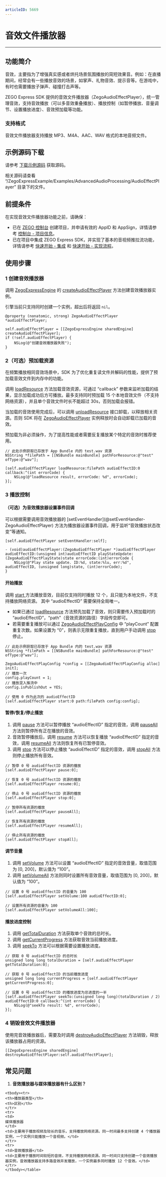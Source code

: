 ```yaml
---
articleID: 5669
---
```

# 音效文件播放器

- - -

## 功能简介

音效，主要指为了增强真实感或者烘托场景氛围播放的简短效果音。例如：在直播期间，经常会有一些播放音效的场景，如掌声、礼物音效、提示音等。在游戏中，有时也需要播放子弹声、碰撞打击声等。

ZEGO Express SDK 提供的音效文件播放器（ZegoAudioEffectPlayer），统一管理音效，支持音效播放（可以多音效重叠播放）、播放控制（如暂停播放、音量调节、设置播放进度）、音效预加载等功能。

### 支持格式

音效文件播放器支持播放 MP3、M4A、AAC、WAV 格式的本地音频文件。

## 示例源码下载

请参考 [下载示例源码](!DownloadDemo/DownloadDemo) 获取源码。

相关源码请查看 “/ZegoExpressExample/Examples/AdvancedAudioProcessing/AudioEffectPlayer” 目录下的文件。

## 前提条件

在实现音效文件播放器功能之前，请确保：

- 已在 [ZEGO 控制台](https://console.zego.im) 创建项目，并申请有效的 AppID 和 AppSign，详情请参考 [控制台 - 项目信息](/console/project-info)。
- 已在项目中集成 ZEGO Express SDK，并实现了基本的音视频推拉流功能，详情请参考 [快速开始 - 集成](!Integration/SDK_Integration) 和 [快速开始 - 实现流程](!Integration/Solution_Implementation)。


## 使用步骤

### 1 创建音效播放器

调用 [ZegoExpressEngine](@-ZegoExpressEngine) 的 [createAudioEffectPlayer](@createAudioEffectPlayer) 方法创建音效播放器实例。

<Warning title="注意">


引擎当前只支持同时创建一个实例，超出后将返回 `nil`。
</Warning>

```objc
@property (nonatomic, strong) ZegoAudioEffectPlayer *audioEffectPlayer;
```

```objc
self.audioEffectPlayer = [[ZegoExpressEngine sharedEngine] createAudioEffectPlayer];
if (!self.audioEffectPlayer) {
    NSLog(@"创建音效播放器失败");
}
```

### 2（可选）预加载资源

<Accordion title="预加载资源" defaultOpen="false">
在频繁播放相同音效场景中，SDK 为了优化重复读文件并解码的性能，提供了预加载音效文件到内存中的功能。

调用 [loadResource](@loadResource-ZegoAudioEffectPlayer) 方法加载音效资源，可通过 “callback” 参数来监听加载的结果，显示加载成功后方可播放。最多支持同时预加载 15 个本地音效文件（不支持网络资源），并且单个音效文件时长不能超过 30s，否则加载会报错。

当加载的音效使用完成后，可以调用 [unloadResource](@unloadResource) 接口卸载，以释放相关资源。否则 SDK 将在 [ZegoAudioEffectPlayer](@-ZegoAudioEffectPlayer) 实例释放时会自动卸载已加载的音效。

<Note title="说明">


预加载为非必须操作，为了提高性能或者需要反复播放某个特定的音效时推荐使用。
</Note>


```objc
// 此处示例获取已存放于 App Bundle 内的 test.wav 资源
NSString *filePath = [[NSBundle mainBundle] pathForResource:@"test" ofType:@"wav"];

[self.audioEffectPlayer loadResource:filePath audioEffectID:0 callback:^(int errorCode) {
    NSLog(@"loadResource result, errorCode: %d", errorCode);
}];
```
</Accordion>

### 3 播放控制

#### （可选）为音效播放器设置事件回调

<Accordion title="音效播放器事件回调设置" defaultOpen="false">
可以根据需要调用音效播放器的 [setEventHandler](@setEventHandler-ZegoAudioEffectPlayer) 方法为播放器设置事件回调，用于监听“音效播放状态改变”等通知。

```objc
[self.audioEffectPlayer setEventHandler:self];
```

```objc
- (void)audioEffectPlayer:(ZegoAudioEffectPlayer *)audioEffectPlayer audioEffectID:(unsigned int)audioEffectID playStateUpdate:(ZegoAudioEffectPlayState)state errorCode:(int)errorCode {
    NSLog(@"Play state update. ID:%d, state:%lu, err:%d", audioEffectID, (unsigned long)state, (int)errorCode);
}
```
</Accordion>


#### 开始播放

调用 [start ](@start-ZegoAudioEffectPlayer) 方法播放音效，目前仅支持同时播放 12 个，且只能为本地文件，不支持播放网络资源。 其中 “audioEffectID” 需要保持全局唯一。

* 如果已通过 [loadResource](@loadResource-ZegoAudioEffectPlayer) 方法预先加载了音效，则只需要传入预加载时的 “audioEffectID”，“path”（音效资源的路径）字段传空即可。
* 若需要重复播放可以通过 [ZegoAudioEffectPlayConfig](@-ZegoAudioEffectPlayConfig) 中 “playCount” 配置重复次数。如果设置为 “0”，则表示无限重复播放，直到用户手动调用 [stop](@stop-ZegoAudioEffectPlayer) 停止。

```objc
// 此处示例获取已存放于 App Bundle 内的 test.wav 资源
NSString *filePath = [[NSBundle mainBundle] pathForResource:@"test" ofType:@"wav"];

ZegoAudioEffectPlayConfig *config = [[ZegoAudioEffectPlayConfig alloc] init];
// 播放一次
config.playCount = 1;
// 播放混入推流中
config.isPublishOut = YES;

// 使用 0 作为此次的 audioEffectID
[self.audioEffectPlayer start:0 path:filePath config:config];
```

#### 暂停/恢复/停止播放

1. 调用 [pause](@pause-ZegoAudioEffectPlayer) 方法可以暂停播放 “audioEffectID” 指定的音效，调用 [pauseAll](@pauseAll) 方法则暂停所有正在播放的音效。
2. 音效暂停播放后，调用 [resume](@resume-ZegoAudioEffectPlayer) 方法可以恢复播放 “audioEffectID” 指定的音效，调用 [resumeAll](@resumeAll) 方法则恢复所有已暂停音效。
3. 调用 [stop](@stop-ZegoAudioEffectPlayer) 方法可以停止播放 “audioEffectID” 指定的音效，调用 [stopAll](@stopAll) 方法则停止播放所有音效。

```objc
// 暂停 0 号 audioEffectID 资源的播放
[self.audioEffectPlayer pause:0];

// 恢复 0 号 audioEffectID 资源的播放
[self.audioEffectPlayer resume:0];

// 停止 0 号 audioEffectID 资源的播放
[self.audioEffectPlayer stop:0];

// 暂停所有资源的播放
[self.audioEffectPlayer pauseAll];

// 恢复所有资源的播放
[self.audioEffectPlayer resumeAll];

// 停止所有资源的播放
[self.audioEffectPlayer stopAll];
```

#### 调节音量

1. 调用 [setVolume](@setVolume-ZegoAudioEffectPlayer) 方法可以设置 “audioEffectID” 指定的音效音量，取值范围为 [0, 200]，默认值为 “100”。
2. 调用 [setVolumeAll](@setVolumeAll) 方法则同时设置所有音效音量，取值范围为 [0, 200]，默认值为 “100”。

```objc
// 设置 0 号 audioEffectID 的音量为 100
[self.audioEffectPlayer setVolume:100 audioEffectID:0];

// 设置所有资源的音量为 100
[self.audioEffectPlayer setVolumeAll:100];
```

#### 播放进度控制

1. 调用 [getTotalDuration](@getTotalDuration) 方法获取单个音效的总时长。
2. 调用 [getCurrentProgress](@getCurrentProgress) 方法获取音效当前播放进度。
3. 调用 [seekTo](@seekTo-ZegoAudioEffectPlayer) 方法可以根据需要设置播放进度。

```objc
// 获取 0 号 audioEffectID 的总时长
unsigned long long totalDuration = [self.audioEffectPlayer getTotalDuration:0];

// 获取 0 号 audioEffectID 的当前播放进度
unsigned long long currentProgress = [self.audioEffectPlayer getCurrentProgress:0];

// 设置 0 号 audioEffectID 的播放进度为总进度的一半
[self.audioEffectPlayer seekTo:(unsigned long long)(totalDuration / 2) audioEffectID:0 callback:^(int errorCode) {
    NSLog(@"seekTo result: %d", errorCode);
}];
```

### 4 销毁音效文件播放器

使用完音效播放器后，需要及时调用 [destroyAudioEffectPlayer](@destroyAudioEffectPlayer) 方法销毁，释放该播放器占用的资源。

```objc
[[ZegoExpressEngine sharedEngine] destroyAudioEffectPlayer:self.audioEffectPlayer];
```

## 常见问题

1. **音效播放器与媒体播放器有什么区别？**

<table>

    <tbody><tr>
    <th>播放器类型</th>
    <th>区别</th>
    </tr>
    <tr>
    <td>
    媒体播放器
    </td>
    <td>主要用于播放视频及较长的音乐，支持播放网络资源。同一时间最多支持创建 4 个播放器实例，一个实例只能播放一个音视频。</td>
    </tr>
    <tr>
    <td>音效播放器</td>
    <td>主要用于播放时间较短的音效，不支持播放网络资源。同一时间只支持创建一个音效播放器实例，音效播放器支持多路音效并发播放，一个实例最多同时播放 12 个音效。</td>
    </tr>
    </tbody></table>
